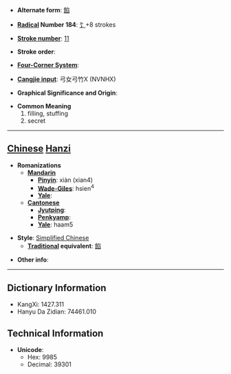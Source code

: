 * '''Alternate form''': [[餡]]

* '''[[Wiktionary:Chinese radical index| Radical]] Number 184''': [[Wiktionary:Chinese radical index 饣|饣]]+8 strokes

* '''[[Wiktionary:Chinese total strokes index|Stroke number]]''': [[Wiktionary:Chinese total strokes index 11|11]]

* '''Stroke order''': 

* '''[[Wiktionary:Chinese four corner index|Four-Corner System]]''': 

* '''[[Wiktionary:Chinese Cangjie index|Cangjie input]]''': 弓女弓竹X (NVNHX)

* '''Graphical Significance and Origin''': 

* '''Common Meaning'''
*#filling, stuffing
*# secret


----

== [[Chinese]] [[Hanzi]] ==

* '''Romanizations'''
** '''[[Mandarin]]'''
*** '''[[Pinyin]]''': xiàn (xian4)
*** '''[[Wade-Giles]]''': hsien<sup>4</sup>
*** '''[[Yale]]''': 
** '''[[Cantonese]]'''
*** '''[[Jyutping]]''':
*** '''[[Penkyamp]]''': 
*** '''[[Yale]]''': haam5

* '''Style''': [[Simplified Chinese]] 
** '''[[Traditional Chinese|Traditional]] equivalent''': [[餡]]

* '''Other info''': 

----

== Dictionary Information ==

* KangXi: 1427.311
* Hanyu Da Zidian: 74461.010

== Technical Information ==

* '''Unicode''':
** Hex: 9985
** Decimal: 39301